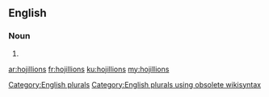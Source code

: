 ==English==

===Noun===
{{head|en}}

# {{plural of|hojillion}}

[[Category:English plurals]][[Category:English plurals using obsolete wikisyntax]]

[[ar:hojillions]]
[[fr:hojillions]]
[[ku:hojillions]]
[[my:hojillions]]